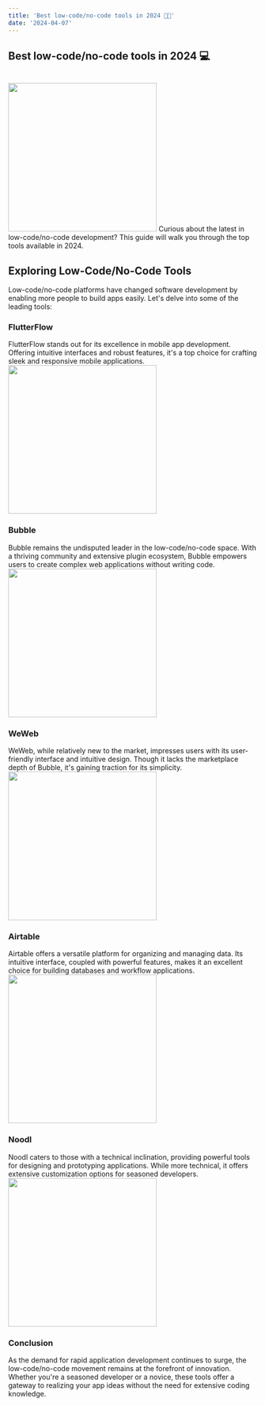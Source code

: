 ```yaml
---
title: 'Best low-code/no-code tools in 2024 🧑‍💻'
date: '2024-04-07'
---
```

## Best low-code/no-code tools in 2024 💻

<br />
<img src='/blog/1-waterfall.jpg' width='300' class='rounded-xl shadow-lg' />
Curious about the latest in low-code/no-code development? This guide will walk you through the top tools available in 2024.

## Exploring Low-Code/No-Code Tools
Low-code/no-code platforms have changed software development by enabling more people to build apps easily. Let's delve into some of the leading tools:

### FlutterFlow

FlutterFlow stands out for its excellence in mobile app development. Offering intuitive interfaces and robust features, it's a top choice for crafting sleek and responsive mobile applications.
<img src='/blog/1-flutterflow.png' width='300' class='rounded-xl shadow-lg' />

### Bubble

Bubble remains the undisputed leader in the low-code/no-code space. With a thriving community and extensive plugin ecosystem, Bubble empowers users to create complex web applications without writing code.
<img src='/blog/1-bubble.png' width='300' class='rounded-xl shadow-lg' />

### WeWeb

WeWeb, while relatively new to the market, impresses users with its user-friendly interface and intuitive design. Though it lacks the marketplace depth of Bubble, it's gaining traction for its simplicity.
<img src='/blog/1-weweb.png' width='300' class='rounded-xl shadow-lg' />

### Airtable

Airtable offers a versatile platform for organizing and managing data. Its intuitive interface, coupled with powerful features, makes it an excellent choice for building databases and workflow applications.
<img src='/blog/1-airtable.png' width='300' class='rounded-xl shadow-lg' />

### Noodl

Noodl caters to those with a technical inclination, providing powerful tools for designing and prototyping applications. While more technical, it offers extensive customization options for seasoned developers.
<img src='/blog/1-noodl.png' width='300' class='rounded-xl shadow-lg' />

### Conclusion

As the demand for rapid application development continues to surge, the low-code/no-code movement remains at the forefront of innovation. Whether you're a seasoned developer or a novice, these tools offer a gateway to realizing your app ideas without the need for extensive coding knowledge.
